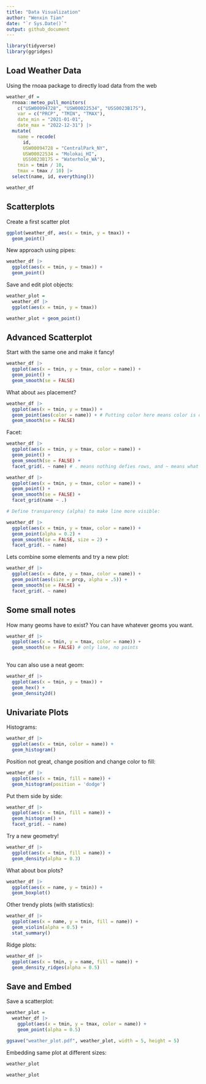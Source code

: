```yaml
---
title: "Data Visualization"
author: "Wenxin Tian"
date: "`r Sys.Date()`"
output: github_document
---
```


```r
library(tidyverse)
library(ggridges)
```

## Load Weather Data

Using the rnoaa package to directly load data from the web

```r
weather_df = 
  rnoaa::meteo_pull_monitors(
    c("USW00094728", "USW00022534", "USS0023B17S"),
    var = c("PRCP", "TMIN", "TMAX"), 
    date_min = "2021-01-01",
    date_max = "2022-12-31") |>
  mutate(
    name = recode(
      id, 
      USW00094728 = "CentralPark_NY", 
      USW00022534 = "Molokai_HI",
      USS0023B17S = "Waterhole_WA"),
    tmin = tmin / 10,
    tmax = tmax / 10) |>
  select(name, id, everything())

weather_df
```

## Scatterplots

Create a first scatter plot

```r
ggplot(weather_df, aes(x = tmin, y = tmax)) +
  geom_point()
```

New approach using pipes:

```r
weather_df |>
  ggplot(aes(x = tmin, y = tmax)) +
  geom_point()
```

Save and edit plot objects:

```r
weather_plot =
  weather_df |>
  ggplot(aes(x = tmin, y = tmax))

weather_plot + geom_point()
```

## Advanced Scatterplot

Start with the same one and make it fancy!

```r
weather_df |>
  ggplot(aes(x = tmin, y = tmax, color = name)) + 
  geom_point() +
  geom_smooth(se = FALSE)
```

What about `aes` placement?

```r
weather_df |>
  ggplot(aes(x = tmin, y = tmax)) + 
  geom_point(aes(color = name)) + # Putting color here means color is only applied to the scatterplot and will not be used when drawing smooth line later on.
  geom_smooth(se = FALSE)
```

Facet:

```r
weather_df |>
  ggplot(aes(x = tmin, y = tmax, color = name)) + 
  geom_point() +
  geom_smooth(se = FALSE) +
  facet_grid(. ~ name) # . means nothing defies rows, and ~ means what defiens cols.

weather_df |>
  ggplot(aes(x = tmin, y = tmax, color = name)) + 
  geom_point() +
  geom_smooth(se = FALSE) +
  facet_grid(name ~ .)

# Define transparency (alpha) to make line more visible:

weather_df |>
  ggplot(aes(x = tmin, y = tmax, color = name)) + 
  geom_point(alpha = 0.2) +
  geom_smooth(se = FALSE, size = 2) +
  facet_grid(. ~ name)
```

Lets combine some elements and try a new plot:

```r
weather_df |>
  ggplot(aes(x = date, y = tmax, color = name)) +
  geom_point(aes(size = prcp, alpha = .5)) +
  geom_smooth(se = FALSE) +
  facet_grid(. ~ name)
```

## Some small notes

How many geoms have to exist?
You can have whatever geoms you want.

```r
weather_df |>
  ggplot(aes(x = tmin, y = tmax, color = name)) +
  geom_smooth(se = FALSE) # only line, no points 
  
```

You can also use a neat geom:

```r
weather_df |>
  ggplot(aes(x = tmin, y = tmax)) +
  geom_hex() +
  geom_density2d()
```

## Univariate Plots

Histograms:

```r
weather_df |>
  ggplot(aes(x = tmin, color = name)) +
  geom_histogram()
```

Position not great, change position and change color to fill:

```r
weather_df |>
  ggplot(aes(x = tmin, fill = name)) +
  geom_histogram(position = 'dodge')
```

Put them side by side:

```r
weather_df |>
  ggplot(aes(x = tmin, fill = name)) +
  geom_histogram() +
  facet_grid(. ~ name)
```

Try a new geometry!

```r
weather_df |>
  ggplot(aes(x = tmin, fill = name)) +
  geom_density(alpha = 0.3)
```

What about box plots?

```r
weather_df |>
  ggplot(aes(x = name, y = tmin)) + 
  geom_boxplot()
```

Other trendy plots (with statistics):

```r
weather_df |>
  ggplot(aes(x = name, y = tmin, fill = name)) +
  geom_violin(alpha = 0.5) +
  stat_summary()
```

Ridge plots:

```r
weather_df |>
  ggplot(aes(x = tmin, y = name, fill = name)) +
  geom_density_ridges(alpha = 0.5)
```

## Save and Embed

Save a scatterplot:

```r
weather_plot = 
  weather_df |>
    ggplot(aes(x = tmin, y = tmax, color = name)) +
    geom_point(alpha = 0.5)

ggsave("weather_plot.pdf", weather_plot, width = 5, height = 5)
```

Embedding same plot at different sizes:

```r
weather_plot
```


```r
weather_plot
```

